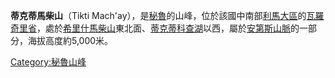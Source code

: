 {{Coord|11|35|39|S|76|12|48|W|display=title}}

'''蒂克蒂馬柴山'''（Tikti Mach'ay），是[[秘魯|秘魯]]的山峰，位於該國中南部[[利馬大區|利馬大區]]的[[瓦羅奇里省|瓦羅奇里省]]，處於[[希里什馬柴山|希里什馬柴山]]東北面、[[蒂克蒂科查湖|蒂克蒂科查湖]]以西，屬於[[安第斯山脈|安第斯山脈]]的一部分，海拔高度約5,000米。
 
{{Peru-geo-stub}}
[[Category:秘魯山峰|Category:秘魯山峰]]